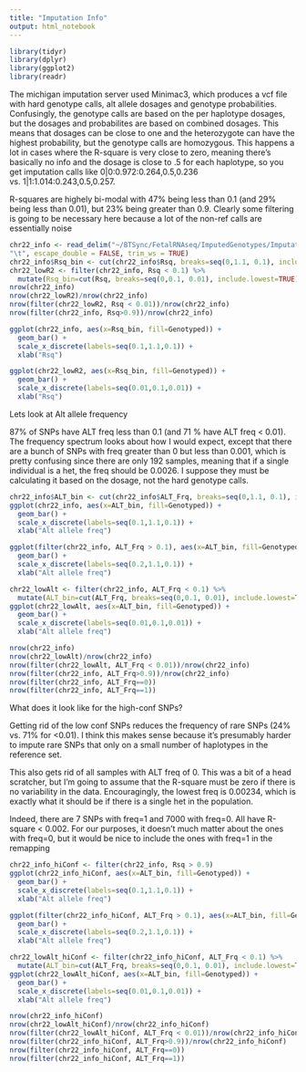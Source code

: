 ```yaml
---
title: "Imputation Info"
output: html_notebook
---
```


```r
library(tidyr)
library(dplyr)
library(ggplot2)
library(readr)
```


The michigan imputation server used Minimac3, which produces a vcf file with hard genotype calls, alt allele dosages and genotype probabilities. Confusingly, the genotype calls are based on the per haplotype dosages, but the dosages and probabilites are based on combined dosages. This means that dosages can be close to one and the heterozygote can have the highest probability, but the genotype calls are homozygous. This happens a lot in cases where the R-square is very close to zero, meaning there's basically no info and the dosage is close to .5 for each haplotype, so you get imputation calls like 0|0:0.972:0.264,0.5,0.236 vs. 1|1:1.014:0.243,0.5,0.257.

R-squares are highely bi-modal with 47% being less than 0.1 (and 29% being less than 0.01), but 23% being greater than 0.9. Clearly some filtering is going to be necessary here because a lot of the non-ref calls are essentially noise 


```r
chr22_info <- read_delim("~/BTSync/FetalRNAseq/ImputedGenotypes/Imputation2/chr_22/chr22.info.gz",
"\t", escape_double = FALSE, trim_ws = TRUE)
chr22_info$Rsq_bin <- cut(chr22_info$Rsq, breaks=seq(0,1.1, 0.1), include.lowest = TRUE) 
chr22_lowR2 <- filter(chr22_info, Rsq < 0.1) %>%
  mutate(Rsq_bin=cut(Rsq, breaks=seq(0,0.1, 0.01), include.lowest=TRUE))
nrow(chr22_info)
nrow(chr22_lowR2)/nrow(chr22_info)
nrow(filter(chr22_lowR2, Rsq < 0.01))/nrow(chr22_info)
nrow(filter(chr22_info, Rsq>0.9))/nrow(chr22_info)
```

```r
ggplot(chr22_info, aes(x=Rsq_bin, fill=Genotyped)) +
  geom_bar() +
  scale_x_discrete(labels=seq(0.1,1.1,0.1)) +
  xlab("Rsq")

ggplot(chr22_lowR2, aes(x=Rsq_bin, fill=Genotyped)) +
  geom_bar() +
  scale_x_discrete(labels=seq(0.01,0.1,0.01)) +
  xlab("Rsq")
```

Lets look at Alt allele frequency

87% of SNPs have ALT freq less than 0.1 (and 71 % have ALT freq < 0.01). The frequency spectrum looks about how I would expect, except that there are a bunch of SNPs with freq greater than 0 but less than 0.001, which is pretty confusing since there are only 192 samples, meaning that if a single individual is a het, the freq should be 0.0026. I suppose they must be calculating it based on the dosage, not the hard genotype calls.

```r
chr22_info$ALT_bin <- cut(chr22_info$ALT_Frq, breaks=seq(0,1.1, 0.1), include.lowest = TRUE) 
ggplot(chr22_info, aes(x=ALT_bin, fill=Genotyped)) +
  geom_bar() +
  scale_x_discrete(labels=seq(0.1,1.1,0.1)) +
  xlab("Alt allele freq")

ggplot(filter(chr22_info, ALT_Frq > 0.1), aes(x=ALT_bin, fill=Genotyped)) +
  geom_bar() +
  scale_x_discrete(labels=seq(0.2,1.1,0.1)) +
  xlab("Alt allele freq")

chr22_lowAlt <- filter(chr22_info, ALT_Frq < 0.1) %>%
  mutate(ALT_bin=cut(ALT_Frq, breaks=seq(0,0.1, 0.01), include.lowest=TRUE))
ggplot(chr22_lowAlt, aes(x=ALT_bin, fill=Genotyped)) +
  geom_bar() +
  scale_x_discrete(labels=seq(0.01,0.1,0.01)) +
  xlab("Alt allele freq")

nrow(chr22_info)
nrow(chr22_lowAlt)/nrow(chr22_info)
nrow(filter(chr22_lowAlt, ALT_Frq < 0.01))/nrow(chr22_info)
nrow(filter(chr22_info, ALT_Frq>0.9))/nrow(chr22_info)
nrow(filter(chr22_info, ALT_Frq==0))
nrow(filter(chr22_info, ALT_Frq==1))
```

What does it look like for the high-conf SNPs?

Getting rid of the low conf SNPs reduces the frequency of rare SNPs (24% vs. 71% for <0.01). I think this makes sense because it's presumably harder to impute rare SNPs that only on a small number of haplotypes in the reference set.

This also gets rid of all samples with ALT freq of 0. This was a bit of a head scratcher, but I'm going to assume that the R-square must be zero if there is no variability in the data. Encouragingly, the lowest freq is 0.00234, which is exactly what it should be if there is a single het in the population.

Indeed, there are 7 SNPs with freq=1 and 7000 with freq=0. All have R-square < 0.002. For our purposes, it doesn't much matter about the ones with freq=0, but it would be nice to include the ones with freq=1 in the remapping



```r
chr22_info_hiConf <- filter(chr22_info, Rsq > 0.9)
ggplot(chr22_info_hiConf, aes(x=ALT_bin, fill=Genotyped)) +
  geom_bar() +
  scale_x_discrete(labels=seq(0.1,1.1,0.1)) +
  xlab("Alt allele freq")

ggplot(filter(chr22_info_hiConf, ALT_Frq > 0.1), aes(x=ALT_bin, fill=Genotyped)) +
  geom_bar() +
  scale_x_discrete(labels=seq(0.2,1.1,0.1)) +
  xlab("Alt allele freq")

chr22_lowAlt_hiConf <- filter(chr22_info_hiConf, ALT_Frq < 0.1) %>%
  mutate(ALT_bin=cut(ALT_Frq, breaks=seq(0,0.1, 0.01), include.lowest=TRUE))
ggplot(chr22_lowAlt_hiConf, aes(x=ALT_bin, fill=Genotyped)) +
  geom_bar() +
  scale_x_discrete(labels=seq(0.01,0.1,0.01)) +
  xlab("Alt allele freq")

nrow(chr22_info_hiConf)
nrow(chr22_lowAlt_hiConf)/nrow(chr22_info_hiConf)
nrow(filter(chr22_lowAlt_hiConf, ALT_Frq < 0.01))/nrow(chr22_info_hiConf)
nrow(filter(chr22_info_hiConf, ALT_Frq>0.9))/nrow(chr22_info_hiConf)
nrow(filter(chr22_info_hiConf, ALT_Frq==0))
nrow(filter(chr22_info_hiConf, ALT_Frq==1))
```
